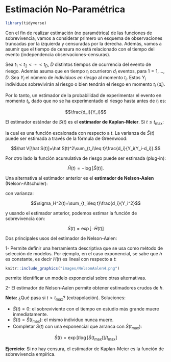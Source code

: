 # Estimación No-Paramétrica {#estNP}

```r
library(tidyverse)
```

Con el fin de realizar estimación (no paramétrica) de las funciones de sobrevivencia, vamos a considerar primero un esquema de observaciones truncadas por la izquierda y censuradas por la derecha. Además, vamos a asumir que el tiempo de censura no está relacionado con el tiempo del evento (independencia observaciones-censuras).

Sea $t_1<t_2<\cdots <t_D$, $D$ distintos tiempos de ocurrencia del evento de riesgo. Además asuma que en tiempo $t_i$ ocurrieron $d_i$ eventos, para $1=1,\ldots,D$. Sea $Y_i$ el número de *individuos en riesgo* al momento $t_i$. Estos $Y_i$ individuos sobrevivirán al riesgo o bien tendrán el riesgo en momento $t_i$ ($d_i$).

Por lo tanto, un estimador de la probabilidad de experimentar el evento en momento $t_i$, dado que no se ha experimentado el riesgo hasta antes de $t_i$ es:

$$\frac{d_i}{Y_i}$$

El estimador estándar de $S(t)$ es el **estimador de Kaplan-Meier**. Si $t\leq t_{\text{max}}$:

\begin{align*}
	\hat S(t)=
	\begin{cases}
	1 & \text{si $\quad t<t_1$}\\
	\prod_{t_i\leq t}\left[1-\frac{d_i}{Y_i}\right] & \text{si $\quad t_1\leq t$}.
	\end{cases}
\end{align*}

la cual es una función escalonada con respecto a $t$. La varianza de $\hat S(t)$ puede ser estimada a través de la fórmula de Greenwood:

$$\hat V[\hat S(t)]=\hat S(t)^2\sum_{t_i\leq t}\frac{d_i}{Y_i(Y_i-d_i)}.$$

Por otro lado la función acumulativa de riesgo puede ser estimada (plug-in):

$$\hat H(t)=-\log[\hat S(t)].$$

Una alternativa al estimador anterior es el **estimador de Nelson-Aalen** (Nelson-Altschuler):

\begin{align*}
	\hat H(t)=
	\begin{cases}
	0 & \text{si $\quad t<t_1$}\\
	\sum_{t_i\leq t}\frac{d_i}{Y_i}  & \text{si $\quad t_1\leq t$}.
	\end{cases}
\end{align*}

con varianza:

$$\sigma_H^2(t)=\sum_{t_i\leq t}\frac{d_i}{Y_i^2}$$

y usando el estimador anterior, podemos estimar la función de sobrevivencia con:
 
$$\hat S(t)=\exp[-\hat H(t)]$$

Dos principales usos del estimador de Nelson-Aalen:

1- Permite definir una herramienta descriptiva que se usa como método de selección de modelos. Por ejemplo, en el caso exponencial, se sabe que $h$ es constante, es decir $H(t)$ es lineal con respecto a $t$:

```r
knitr::include_graphics("images/NelsonAalenH.png")
```

permite identificar un modelo exponencial sobre otras alternativas.

2- El estimador de Nelson-Aalen permite obtener estimadores crudos de $h$.

**Nota:** ¿Qué pasa si $t>t_{\text{max}}$? (extrapolación). Soluciones:

- $\hat S(t)=0$: el sobreviviente con el tiempo en estudio más grande muere inmediatamente.
- $\hat S(t)=\hat S(t_{\text{max}})$: el mismo individuo nunca muere.
- Completar $\hat S(t)$ con una exponencial que arranca con $\hat S(t_{\text{max}})$:

$$\hat S(t)=\exp[t\log[\hat S(t_{\text{max}})]/t_{\text{max}}]$$

**Ejercicio**: Si no hay censura, el estimador de Kaplan-Meier es la función de sobrevivencia empírica.

<!-- ## Intervalos de confianza puntuales de $S(t)$ -->

<!-- Sea $\sigma_S(t)^2=\frac{\hat V[\hat S(t)]}{\hat S(t)^2}$. Si $t_0$ es un punto fijo de tiempo, definimos el intervalo de confianza lineal al $100\cdot (1-\alpha)$\% para $S(t_0)$ como:  -->

<!-- $$\hat S(t_0)\pm z_{1-\alpha/2}\sigma_S(t_0)\hat S(t_0)$$ -->

<!-- Con el fin de mejorar el intervalo de confianza anterior, se puede considerar un intervalo de confianza sobre el logaritmo de $H(t)$: -->

<!-- $$\log \hat H(t_0)\pm z_{1-\alpha/2}\cdot \sigma^*(t_0)$$ -->

<!-- donde $\sigma^*(t_0)$ lo tenemos que calcular o bien aproximar. Como $\text{Var}(\hat S(t))\approx \hat S(t)^2\sigma_S(t)^2$ entonces por el método delta (Ejercicio): -->

<!-- \begin{align*} -->
<!-- 	\text{Var}[\log H(t_0)]&=\text{Var}[\log(-\log S(t_0))]\\ -->
<!-- 	&\approx \frac{1}{[\log \hat S(t_0)]^2}\underbrace{\sum_{t_i\leq t}\frac{d_i}{Y_i(Y_i-d_i)}}_{\sigma_S(t_0)^2} -->
<!-- \end{align*} -->

<!-- entonces podemos aproximar el término $\sigma^*(t_0)$ y obtener: -->

<!-- $$\log \hat H(t_0)\pm z_{1-\alpha/2}\cdot \frac{1}{\log S(t_0)}\sigma_S(t_0)$$ -->
<!-- es un intervalo de confianza al $100(1-\alpha)$'% para $\log[-\log S(t_0)]$. Entonces: -->

<!-- $$\hat H(t_0)\exp\left[\pm\frac{z_{1-\alpha/2}\sigma_S(t_0)}{\log S(t_0)}\right]$$ -->

<!-- es un IC para $H(t_0)$ y $[\hat S(t_0)^{1/\theta},\hat S(t_0)^\theta]$ donde $\theta=\exp\left[\frac{z_{1-\alpha/2}\sigma_S(t_0)}{\log \hat S(t_0)}\right]$ es el IC al $100(1-\alpha)$\% para $S(t_0)$. -->

<!-- Otra posibilidad es utilizar la transformación $\text{arcsen}[\hat S(t_0)^{1/2}]$ -->

<!-- *Ventaja*: ambas posibilidades permiten que el IC de $S(t_0)$ no salga del intervalo $[0,1]$. -->

<!-- Por otro lado, para muestras pequeñas, el IC con la transformación arcsen es más conservador, seguido del IC con transformación log-log y de último el lineal (sin transformación). -->

<!-- *Nota*: los intervalos log-log y arcsen no son simétricos. -->

<!-- ## Bandas de confianza para $S(t)$ -->

<!-- Queremos encontrar dos funciones aleatorias $L(t)$ y $U(t)$ tal que: -->

<!-- $$P[L(t)\leq S(t)\leq U(t)\quad \forall t: t_L\leq t\leq t_U]=1-\alpha$$ -->
<!-- A $[L(t),U(t)]$ le llamamos banda de confianza al $100(1-\alpha)$\% para $S(t)$. -->

<!-- Nair(1984) define el concepto de **Bandas EP**, las cuales son proporcionales a los intervalos puntuales. Sean $t_L<t_U$ tal que $t_L\geq \text{tiempo más pequeño del evento observado}$ y $t_U\leq \text{tiempo más grande del evento observado}$. Si $n$ es el tamaño de muestra, defina: -->

<!-- $$a_L=\frac{n\sigma_S(t_L)^2}{1+n\sigma_S(t_L)^2},\qquad a_U=\frac{n\sigma_S(t_U)^2}{1+n\sigma_S(t_U)^2}$$ -->
<!-- y tomando $c_\alpha(a_L,a_U)$ de la tabla C.3 del Klein (también se puede obtener de R) entonces los tres tipos de Banda de confianza al $100(1-\alpha)$\% son: -->

<!-- - Lineal: $\hat S(t)\pm c_\alpha(a_L,a_U)\sigma_S(t)\hat S(t)$ -->
<!-- - Log-log; $(\hat S(t)^{1/\theta},\hat S(t)^\theta)$, donde $\theta=\exp\left[\frac{c_\alpha(a_L,a_U)\sigma_S(t)}{\log[\hat S(t)]}\right]$. -->
<!-- - Arcsen-raíz cuadrada: ver fórmula 4.4.4 del Klein. -->

<!-- Otro método para construir las bandas es el de Hall y Wellner (1980) (ver Klein). -->

<!-- *Notas*: -->

<!-- - Se pueden construir bandas de confianza para la tasa de riesgo acumulativo. -->
<!-- - Igual que en el caso de los intervalos puntuales, los intervalos log-log y arcsen se comportan mejor bajo muestras pequeñas. -->

<!-- ## Estimación del tiempo medio y mediano de sobrevivencia -->

<!-- Recuerden que el tiempo medio de sobrevivencia es: -->

<!-- $$\mu=\int_0^\infty S(t)dt$$ -->

<!-- Un estimador plug-in para este caso es: -->

<!-- $$\hat \mu=\int_0^\infty\hat S(t)dt$$ -->

<!-- con el principal inconveniente de que el estimador de Kaplan-Meier está definido hasta un valor de $t$ máximo, llámese $\tau$ (tiempo de sobrevivencia máximo condicionado con respecto a censuras): -->

<!-- $$\hat \mu_\tau=\int_0^\tau \hat S(t)dt$$ -->

<!-- Normalmente $\tau$ es el tiempo de muerte máximo o bien el tiempo máximo de censura asumiendo muerte del individuo (corrección de Efron). Para el estimador $\mu_\tau$, su varianza es: -->

<!-- $$\hat V[\hat \mu_\tau]=\sum_{i=1}^D\left[\int_{t_i}^\tau \hat S(t)dt\right]^2\frac{d_i}{Y_i(Y_i-d_i)}$$ -->
<!-- y un intervalo de confianza para $\mu$ al $100(1-\alpha)$\% es: -->

<!-- $$\hat \mu_\tau\pm z_{1-\alpha/2}\sqrt{\hat V[\hat \mu_\tau]}$$ -->
<!-- Por otro lado, también es posible estimar cuantiles de la distribución de $T$: -->

<!-- $$\text{cuantil-}p = x_p = \inf\{t:S(t)\leq 1-p\}$$ -->

<!-- el cual puede ser estimado con un estimador plug-in: -->

<!-- $$\hat x_p = \inf\{t:\hat S(t)\leq 1-p\}$$ -->

<!-- La varianza del estimador anterior se pueden estimar como: -->

<!-- $$\hat V(\hat x_p)=\frac{\hat V[\hat S(x_p)]}{\hat f(\hat x_p)^2}$$ -->
<!-- donde $\hat f(\hat x_p)$ es un estimador no-paramétrico de $f(\hat x_p)$ (densidad). Por ejemplo, cualquier estimador por kernel de $f$ es una opción válida. -->

<!-- **Aproximación de Brookmeyer y Crowley** -->

<!-- $$-z_{1-\alpha/2}\leq \frac{\hat S(t)-(1-p)}{\hat V^{1/2}[\hat S(t)]}\leq z_{1-\alpha/2}$$ -->
<!-- es un intervalo de confianza al $100(1-\alpha)$\% para $x_p$. Un IC para $x_p$ basado en la transformación log-log es: -->

<!-- $$-z_{1-\alpha/2}\leq \frac{\log(-\log \hat S(t))-\log(-\log(1-p))}{\frac{\hat V^{1/2}(\hat S(t))}{\hat S(t)\log \hat S(t)}}\leq z_{1-\alpha/2}$$ -->
<!-- *Nota*: caso más usual es $p=1/2$. -->

<!-- ## Estimadores para datos censurados por la derecha y truncados por la izquierda -->

<!-- Considere para cada individuo: -->

<!-- - $L_j$: edad aleatoria de ingreso del individuo $j$-ésimo. -->
<!-- - $T_j$: tiempo de ocurrencia del evento o censura para el individuo $j$-ésimo. -->

<!-- Sea $t_1<t_2<\cdots <t_D$ los tiempos distintos de ocurrencia de los eventos. Además, siguiendo la notación de las secciones anteriores: -->

<!-- - $d_i$: número de individuos que experimentan el evento o riesgo de interés en tiempo $t_i$ ($i=1,\ldots,D$) -->
<!-- - $Y_i$: individuos en riesgo al tiempo $t_i$. -->

<!-- Con el fin de considerar esquemas de censura/truncamiento más amplios, se tienen las siguientes dos definiciones para la población en riesgo: -->

<!-- - $Y_i$: número de individuos en el estudio en tiempo $0$ y que están en riesgo al momento $t_i$ (esquema sin truncamiento ) -->
<!-- - $Y_i$: número de individuos en riesgo al momento $t_i$ tales que (Truncamiento por la izquierda): -->

<!-- $$L_j<t_i \leq T_j$$ -->

<!-- Todos los estimadores de $S(t)$ vistos hasta ahora aplican, pero la interpretación debe hacerse con cuidado. Por ejemplo, el estimador de KM se debe interpretar como el estimador de la función de sobrevivencia en tiempo $t$, pero condicional en $L=\min_j\{L_j\}$: -->

<!-- $$P[X>t|X\geq L]=\frac{S(t)}{S(L)}$$ -->
<!-- Por lo tanto el estimador de KM sería: -->

<!-- $$\hat S_L(t)=\prod_{L\leq t_i \leq t}\left[1-\frac{d_i}{Y_i}\right]\qquad t\geq L$$ -->
<!-- es decir se estaía incluyendo solamente eventos o censuras que estén después de $a$, donde $a=L$. -->

<!-- *Nota*: las fórmulas de Nelson-Aalen y Greenwood también se pueden calcular en este contexto. -->

<!-- ## Estimadores para riesgos en competencia -->

<!-- Para modelos de riesgos de competencia, el supuesto de independencia entre tiempos de eventos y censuras no necesariamente se puede aplicar. En este caso, definimos tres formas distintas de resumir información: -->

<!-- **Estimador de Kaplan-Meier complementario** -->

<!-- Si existieran dos riesgos en competencia (A y B) se define el estimador: -->

<!-- $$\hat S_A(t)=KM(\text{ocurrencias de A como eventos, ocurrencias de B como censuras})$$ -->
<!-- La idea se generaliza muy fácilmente para el caso de más de dos riesgos. Inconveniente: estimador muy crudo para generar interpretaciones apropiadas. -->


<!-- **Función acumulada de incidencia** -->

<!-- Sea $t_1,\ldots,t_k$ los tiempos distintos en los cuales uno de los riesgos en competencia ocurre. En tiempo $t_i$ definimos lo siguiente: -->

<!-- - $Y_i$: número de sujetos en riesgo al momento $t_i$. -->
<!-- - $r_i$: número de sujetos que les ocurrió el evento de interés. -->
<!-- - $d_i$: número de sujetos que les ocurrió otro evento que no sea el de interés (sin incluir censuras). -->

<!-- La función acumulada de incidencia se define: -->

<!-- \begin{align*} -->
<!-- 	CI(t)=\begin{cases} -->
<!-- 	  0 & t\leq t_1\\ -->
<!-- 	  \sum_{t_i\leq t}\underbrace{\left[\prod_{j=1}^{i-1}\frac{1-(d_j+r_j)}{Y_j}\right]}_{\hat S(t_{i-})}\frac{r_i}{Y_i} & t_1\leq t -->
<!--   \end{cases} -->
<!-- \end{align*} -->

<!-- donde $\hat S(t_{i-})$ es el estimador KM evaluado justo antes de $t_i$.  -->

<!-- Interpretación de $CI(t)$: probabilidad de que el evento de interés ocurra antes de tiempo $t$ y antes de cualquier otro evento en competencia. La varianza de $CI(t)$ es: (fórmula 4.7.2-Klein) -->

<!-- $$V[CI(t)]=\sum_{t_i\leq t}\hat S(t_i)^2\left[(CI(t)-CI(t_i))^2\cdot \frac{r_i+d_i}{Y_i^2}+[1-2(CI(t)-CI(t_i))]\cdot \frac{r_i}{Y_i^2}\right]$$ -->
<!-- de lo anterior es posible construir un intervalo de confianza al $100(1-\alpha)$\% para la incidencia acumulada: -->

<!-- $$CI(t)\pm z_{1-\alpha/2}V[CI(t)]^{1/2}$$ -->

<!-- **Probabilidad condicional para un riesgo en competencia** -->

<!-- Si $CI_k(t)$ es la función acumulada de incidencia para el riesgo $k$-ésimo y $CI_{k^c}(t)$ es la función acumulada de incidencia para todos los riesgos excepto el $k$-ésimo. Entonces definimos la probabilidad condicional para el riesgo $k$-ésimo como: -->

<!-- $$CP_k(t)=\frac{CI_k(t)}{1-CI_{k^c}(t)}$$ -->
<!-- con varianza: -->

<!-- $$V[CP_k(t)]=\frac{\hat S(t_{-})^2}{[1-CI_{k^c}(t)]^4}\sum_{t_i\leq t}\frac{[1-CI_{k^c}(t_i)]^2r_i+CI_k(t_i)^2d_i}{Y_i^2}$$ -->

<!-- Interpretación de $CP_k(t)$: estima la probabilidad condicional de que el evento $k$ ocurre en tiempo $t$ si ninguna de las otras causas de riesgo han ocurrido antes de $t$. -->

<!-- ## Estimación de $S(t)$ para otros esquemas de censura -->

<!-- ### Censura por la izquierda -->

<!-- En este caso los individuos experimentan el evento antes del periodo de observación, o bien lo experimentan dentro del periodo de observacion.  -->

<!-- Solución: redefinir el tiempo al fijar para $\tau>0$ (grande): -->

<!-- $$\tilde t=\tau-t$$ -->
<!-- y transformar entonces la censura por la izquierda por censura por la derecha. Como estimadores se pueden utilizar KM o Nelson-Aalen con la particularidad de que: -->

<!-- $$P[\tau-X>t]=P[X<t-\tau]$$ -->

<!-- ### Censura doble -->

<!-- Para estimar $S(t)$ bajo este esquema, usaremos el *Proceso o algoritmo de Turnbull*: -->

<!-- Suponga una grilla de puntos en el tiempo: -->

<!-- $$0=t_0<t_1<t_2<\cdots<t_m$$ -->
<!-- y defina: -->

<!-- - $d_i$: número de eventos en tiempo $t_i$ ($d_i$ puede ser 0). -->
<!-- - $r_i$: número de individuos con censura por la derecha en tiempo $t_i$. -->
<!-- - $c_i$: número de individuos con censura por la izquierda en tiempo $t_i$. -->

<!-- **Algoritmo** -->

<!-- - Paso 0: Produzca un estimador inicial de $S(t)$ en cada $t_j$ llamado $S_0(t_j)$. Turnbull (1974): tome $S_0(t)=KM(t)$ ignorando la censura por la izquierda. -->
<!-- - Paso $k+1$: -->
<!--    - Con $S_k(\cdot)$ calcule, para $j\leq i$: -->
<!-- $$p_{ij}=P[t_{j-1}<X\leq t_i|X\leq t_i]=\frac{S_k(t_{j-1})-S_k(t_j)}{1-S_k(t_i)}$$ -->
<!--    - Estime el número de eventos en tiempo $t_i$ como: -->
<!-- $$\hat d_i=d_i+\sum_{i=j}^m c_ip_{ij}$$ -->
<!--    - Calcule el estimador KM con datos censurados por la derecha usando $\hat d_i$ como eventos y $r_i$ como censuras. -->

<!-- - Si $S_{k+1}(t)$ es cercano a $S_k(t)$ para todo $t_i$ entonces el proceso termina. -->

<!-- ### Censura por intervalo -->

<!-- Para este esquema cada individuo tiene un intervalo $(L_i,R_i]$ en donde el evento ocurre, pero el tiempo exacto es desconocido ($i=1,\ldots,n$) -->

<!-- Para estimar la función de sobrevivencia, se utiliza una modificación del algoritmo de Turnbull. Considere una grilla de tiempos $0=\tau_0<\tau_1<\cdots<\tau_m$ que incluyen a $L_i,R_i$ para todo $i=1,\ldots,n$.  -->

<!-- Para la observación $i$-ésima, defina: -->

<!-- \begin{align*} -->
<!-- \alpha_{ij}= -->
<!-- 	\begin{cases} -->
<!-- 		1 & \text{si } (\tau_{j-1},\tau_j]\subseteq (L_i,R_i] \\ -->
<!-- 		0 & \text{otro caso} -->
<!-- 	\end{cases} -->
<!-- \end{align*} -->

<!-- y dado un estimador inicial de $S(\tau_j)$: -->

<!-- - Paso 1: Calcule la probabilidad de que el evento ocurre en tiempo $\tau_j$: -->

<!-- $$p_j=S(\tau_{j-1})-S(\tau_j) \qquad j=1,\ldots,m$$ -->

<!-- - Paso 2: Estime el número de eventos al tiempo $\tau_i$: -->

<!-- $$d_i=\sum_{i=1}^n \frac{\alpha_{ij}p_j}{\sum_k \alpha_{ik}p_k}$$ -->

<!-- - Paso 3: Calcule una estimación de los sujetos en riesgo al tiempo $\tau_i$: -->

<!-- $$Y_i=\sum_{k=i}^m d_k$$ -->

<!-- - Paso 4: Calcule el estimador KM con los datos en los pasos 3 y 4 hasta que haya convergencia de $S$ uniformemente en $\tau_i$. -->


<!-- ## Laboratorio -->

<!-- ### Ajustes básicos -->

<!-- Paquete base de análisis de sobrevivencia: *survival*. Junto con el paquete KMsurv que contiene los datos del libro de Klein y M. -->
<!-- ```{r} -->
<!-- library(survival) -->
<!-- library(KMsurv) -->
<!-- library(survMisc) -->
<!-- library(tidyverse) -->
<!-- ``` -->

<!-- Para ilustrar el cálculo de los estimadores no paramétricos de sobrevivencia con el paquete survival, trabajamos con la base de la sección 1.2 del Klein: Estudio clínico de la droga 6-MP vs un placebo en 42 niños con leucemia aguda. Todos los pacientes presentaban una remisión en el cańcer a nivel de la médula ósea, gracias a un tratamiento con prednisona. A los pacientes se agruparon en pares y se les administró 6-MP o el placebo y se monitoreó hasta que la leucemia regresaba o hasta el fin del estudio (meses). A continuación un vistazo de los datos: -->
<!-- ```{r} -->
<!-- data("drug6mp") -->
<!-- head(drug6mp) -->
<!-- ``` -->

<!-- Para una explicación de las variables ver la ayuda de drug6mp o bien la tabla 1.1 en el Klein. Noten que la última columna corresponde al indicador del evento (recaída de los pacientes) para el grupo que se le administró el tratamiento (6-MP). -->

<!-- Como un primer ejercicio, se calcula el estimador de Kaplan-Meier para el grupo tratamiento (6_MP). Para eso primero calculamos el objeto Surv que contiene los tiempos de ocurrencia junto con las censuras: -->
<!-- ```{r} -->
<!-- surv_6MP <- Surv(time = drug6mp$t2,event = drug6mp$relapse) -->
<!-- surv_6MP -->
<!-- ``` -->
<!-- y después calculamos el estimador de Kaplan-Meier: -->
<!-- ```{r} -->
<!-- KM_6MP <- survfit(surv_6MP~1) -->
<!-- summary(KM_6MP) -->
<!-- ``` -->

<!-- Comparen esta tabla con Tabla 4.1A del Klein. La quinta columna con el error estándar corresponde a $\sigma_S(t)$. Un gráfico de $\hat S(t)$ es: -->
<!-- ```{r} -->
<!-- plot(KM_6MP) -->
<!-- ``` -->

<!-- Por default, los intervalos de confianza se calculan sobre el logaritmo de $S(t)$. Para calcular los intervalos con la transformación log-log al 95% de confianza: -->

<!-- ```{r} -->
<!-- KM_6MP_loglog <- survfit(surv_6MP~1,conf.type='log-log',) -->
<!-- summary(KM_6MP_loglog) -->
<!-- ``` -->

<!-- Asimismo se puede calcular bandas de confianza a través del paquete km.ci: -->
<!-- ```{r} -->
<!-- library(km.ci) -->
<!-- bandasEP_KM_6MP <- km.ci(KM_6MP,conf.level = 0.95,tl = NA,tu = NA, -->
<!--                          method = 'epband') -->
<!-- bandasHall_KM_6MP <- km.ci(KM_6MP,conf.level = 0.95,tl = NA,tu = NA, -->
<!--                          method = 'hall-wellner') -->

<!-- plot(bandasEP_KM_6MP,lty = 2,lwd=2) -->
<!-- lines(bandasHall_KM_6MP,lty = 3,lwd=2) -->
<!-- lines(KM_6MP_loglog,lty=1,lwd=2) -->
<!-- lines(KM_6MP_loglog,lty=4,lwd=2,conf.int = T) -->
<!-- linetype<-c(1, 2, 3, 4) -->
<!-- legend(0, .4, c("Kaplan-Meier", "EP","Hall-Wellner", "Pointwise"), -->
<!--        lty=(linetype)) -->
<!-- ``` -->

<!-- y también pueden utilizar la función ci del paquete survMisc. -->

<!-- También se puede estimar $S(t)$ a través del estimador de Nelson-Aalen: -->
<!-- ```{r} -->
<!-- NA_6MP <- survfit(coxph(surv_6MP~1), type="aalen") -->
<!-- summary(NA_6MP) -->
<!-- ``` -->

<!-- o bien se puede calcular el riesgo acumulado $H$ y su varianza a través de la función sf de survMisc: -->
<!-- ```{r} -->
<!-- t_6MP <- ten(surv_6MP) -->
<!-- H_6MP <- sf(x = t_6MP$e,n = t_6MP$n,what = 'H') -->
<!-- Hv_6MP <- sf(x = t_6MP$e,n = t_6MP$n,what = 'Hv') -->
<!-- Tabla4_2 <- data.frame(tiempo=t_6MP$t,d=t_6MP$e,H_6MP,Hv_6MP) -->
<!-- Tabla4_2 <- Tabla4_2 %>% filter(d>0) %>% mutate(ErrorS=sqrt(Hv_6MP)) -->
<!-- round(Tabla4_2,4) -->
<!-- ``` -->

<!-- Comparen este resultado con la Tabla 4.2 del Klein. -->

<!-- Otro aspecto a calcular es el tiempo medio de sobrevivencia de este grupo de pacientes. Para ello usamos la función _print_ del paquete _survival_: -->
<!-- ```{r} -->
<!-- print(KM_6MP,print.rmean = T) -->
<!-- ``` -->

<!-- y al igual que en el Klein obtenemos un valor estimado de 23.29 días usando corrección de Efron, y un error estándar de 2.83 días. La mediana del tiempo de sobrevivencia usando la transformación log-log se puede obtener también con: -->

<!-- ```{r} -->
<!-- quantile(KM_6MP_loglog,probs = c(0.5,0.15)) -->
<!-- ``` -->

<!-- en donde también calculamos el cuantil 0.15 de la misma distribución junto con sus intervalos de confianza usando la definición de Klein. Note que para el caso de la mediana, la intersección con el límite superior del intervalo de confianza es nula, por eso nos da un NA. -->

<!-- Para ilustrar el esquema de truncamiento por la izquierda y censura por la derecha, usaremos los datos de la sección 1.16 del Klein, en donde se tiene la edad de muerte (en meses) o su salida de 462 ancianos en un centro de retiro en California y además la edad cuando entraron al mismo centro. Los datos deben ser truncados para medir la mortalidad dentro del centro de retiro, y no debido a otras causas. Un vistazo de los datos es el siguiente: -->

<!-- ```{r} -->
<!-- data("channing") -->
<!-- head(channing) -->
<!-- ``` -->

<!-- Note que la variable _ageentry_ es la edad de entrada en meses a la casa de retiro y _age_ es la edad de muerte o censura por la derecha. De nuevo el truncamiento por la izquierda es la mejor opción cuando se tiene un subconjunto de edades más limitado como el que se tiene en esta muestra. Los estimadores de Kaplan-Meier condicionados en 68 y 80 años para hombres y mujeres se ilustra a continuación (transformando los datos a datos anuales): -->

<!-- ```{r} -->
<!-- channing_Years <- channing %>% mutate(ageentry=ageentry/12,age=age/12) -->
<!-- attach(channing_Years) -->
<!-- KM_Chan_68 <- survfit(Surv(time = ageentry,time2 = age,event = death, -->
<!--                            type = 'counting')~gender,start.time=68, -->
<!--                       data=channing_Years) -->

<!-- plot(KM_Chan_68,conf.int = F,col = c(1,2)) -->

<!-- KM_Chan_80 <- survfit(Surv(time = ageentry,time2 = age,event = death, -->
<!--                            type = 'counting')~gender,start.time=80, -->
<!--                       data=channing_Years) -->

<!-- lines(KM_Chan_80,conf.int = F,col = c(3,4)) -->
<!-- legend(90, 1, c("Male-68", "Female-68","Male-80", "Female-80"), col=1:4,lty=1) -->
<!-- ``` -->

<!-- ### Riesgos en competencia -->

<!-- 1384 Pacientes con gammapatía monoclonal de significado incierto (MGUS) a los cuales se les hace un seguimiento hasta la aparición de neoplasia de células plasmáticas (PCM) o la muerte (en meses). Por ejemplo, el estimador KM de la sobrevivencia (riesgo de muerte) de los pacientes clasificado por sexo es: -->

<!-- ```{r} -->
<!-- mfit1 <- survfit(Surv(futime, death) ~ sex, data=mgus2) -->
<!-- plot(mfit1, col=c(1,2), xscale=12, mark.time=FALSE, lwd=2, -->
<!--      xlab="Years post diagnosis", ylab="Survival") -->
<!-- legend("topright", c("female", "male"), col=1:2, lwd=2, bty='n') -->
<!-- ``` -->

<!-- Considere dos riesgos en competencia: PCM y muerte no relacionada a PCM.  -->

<!-- ```{r} -->
<!-- mgus3 <- mgus2 %>% mutate(etime=ifelse(pstat==0, futime,ptime), -->
<!--                           event = ifelse(pstat==0, 2*death, 1)) -->
<!-- mgus3$event <- factor(mgus3$event, 0:2, labels=c("censor", "pcm", "death")) -->

<!-- table(mgus3$event) -->
<!-- ``` -->

<!-- con el cálculo correspondiente de la incidencia cumulada: -->
<!-- ```{r} -->
<!-- mfit2 <- survfit(Surv(etime, event) ~ sex, data=mgus3) -->
<!-- print(mfit2, rmean=240, scale=12) -->
<!-- ``` -->
<!-- ```{r} -->
<!-- plot(mfit2, col=c(1,2,1,2), lty=c(2,2,1,1), -->
<!-- mark.time=FALSE, lwd=2, xscale=12, -->
<!-- xlab="Years post diagnosis", ylab="Probability in State") -->
<!-- legend(240, .6, c("death:female", "death:male", "pcm:female", "pcm:male"), -->
<!-- col=c(1,2,1,2), lty=c(1,1,2,2), lwd=2, bty='n') -->
<!-- ``` -->

<!-- ### Otros esquemas de muestreo -->

<!-- En esta segunda clase, se calculará empíricamente la función de sobrevivencia bajo tres distintos esquemas de muestreo. -->

<!-- #### Censura doble (Censura por derecha y por izquierda) -->

<!-- Vamos a replicar aproximadamente el ejemplo 5.1 del Klein. A continuación la carga de datos: -->
<!-- ```{r} -->
<!-- library(survival) -->
<!-- library(KMsurv) -->
<!-- library(survMisc) -->

<!-- edades <- 10:18 -->
<!-- eventos <- c(4,12,19,24,20,13,3,1,4) -->
<!-- censuras_izq <- c(0,0,0,1,2,3,2,3,1) -->
<!-- censuras_der <- c(0,0,2,15,24,18,14,6,0) -->

<!-- tabla_5_1 <- data.frame(edades,censuras_izq,eventos,censuras_der) -->
<!-- tabla_5_1 -->
<!-- ``` -->

<!-- comparen esta tabla con la Tabla 5.1 del Klein. El ajuste de este tipo de datos se hace con el paquete *survival* con el algoritmo de Turnbull ajustado a través de EM (Método de Esperanza-Maximización). Antes, hay que convertir los datos a intervalos individualizados según el tipo de censura: -->

<!-- ```{r} -->
<!-- censuras_izq_v <- NULL -->
<!-- for(i in 1:dim(tabla_5_1)[1]){ -->
<!--   if(tabla_5_1[i,2]>0){ -->
<!--     censuras_izq_v <- rbind(censuras_izq_v,matrix(rep(c(-Inf,tabla_5_1[i,1]), -->
<!--                                                       each=tabla_5_1[i,2]), -->
<!--                                                   nrow = tabla_5_1[i,2])) -->
<!--     } -->
<!-- } -->

<!-- eventos_v <- NULL -->
<!-- for(i in 1:dim(tabla_5_1)[1]){ -->
<!--   if(tabla_5_1[i,3]>0){ -->
<!--     eventos_v <- rbind(eventos_v,matrix(rep(c(tabla_5_1[i,1],tabla_5_1[i,1]), -->
<!--                                             each=tabla_5_1[i,3]), -->
<!--                                         nrow = tabla_5_1[i,3])) -->
<!--     } -->
<!-- } -->

<!-- censuras_der_v <- NULL -->
<!-- for(i in 1:dim(tabla_5_1)[1]){ -->
<!--   if(tabla_5_1[i,4]>0){ -->
<!--     censuras_der_v <- rbind(censuras_der_v,matrix(rep(c(tabla_5_1[i,1],Inf), -->
<!--                                                       each=tabla_5_1[i,4]), -->
<!--                                                   nrow = tabla_5_1[i,4])) -->
<!--     } -->
<!-- } -->

<!-- datos_5_1 <- rbind(censuras_der_v,censuras_izq_v,eventos_v) -->
<!-- head(datos_5_1) -->
<!-- tail(datos_5_1) -->
<!-- ``` -->

<!-- y ya con los datos convertidos se puede estimar la función de sobrevivencia: -->

<!-- ```{r} -->
<!-- surv_obj_5_1 <- Surv(time = datos_5_1[,1],time2 = datos_5_1[,2], -->
<!--                      type = 'interval2') -->

<!-- S_5_1 <- survfit(surv_obj_5_1~1) -->
<!-- summary(S_5_1) -->
<!-- plot(S_5_1) -->
<!-- ``` -->


<!-- #### Censura por intervalo -->

<!-- En el caso de censura por intervalo, se ilustrará el algoritmo de Turnbull-EM con los datos del ejemplo 5.2. Estos datos consisten en  -->
<!-- la comparación de dos tratamientos de cáncer de mama a nivel de 95 mujeres (Variable *treat*: 1-Radioterapia, 2-Radioterapia+quimioterapia). Durante visitas periodicas, los médicos midieron el deterioro cosmético en el seno de cada mujer bajo los dos tratamientos. Lo único que se guarda en cada caso en el periodo de tiempo en donde el deterioro fue severo o moderado entre dos visitas sucesivas. El tiempo se mide en meses.  -->
<!-- ```{r} -->
<!-- data("bcdeter") -->
<!-- head(bcdeter) -->
<!-- ``` -->

<!-- La estimación de la función de sobrevivencia para el riesgo de deterioro se estima por tipo de tratamiento: -->
<!-- ```{r} -->
<!-- surv_obj_5_2 <- Surv(time = bcdeter$lower,time2 = bcdeter$upper, -->
<!--                      type = 'interval2') -->
<!-- S_5_2 <- survfit(surv_obj_5_2~treat,data = bcdeter) -->
<!-- summary(S_5_2) -->
<!-- ``` -->
<!--  y gráficamente: -->

<!-- ```{r} -->
<!-- plot(S_5_2,col = c(1,2)) -->
<!-- legend(0,0.4,legend = c('T-1','T-2'),col=c(1,2),lty=1) -->
<!-- ``` -->

<!-- #### Estimación de $S(x)$ con un tabla de vida de un cohorte . -->

<!-- A manera de resumen (les recomiendo que estudien esta sección por su propia cuenta, ya que no presenta diferencias sustanciales con respecto al resto del curso), estos son los principales indicadores que se calculan en una tabla de vida de forma no-paramétrica: -->

<!-- - Cohorte: grupo de individuos con un origen en común en cuanto al tiempo en el cual un evento es calculado (por ejemplo, la misma edad al momento de inicial el estudio) -->
<!-- - Se considera intervalos disjuntos $I_j=(a_{j-1},a_j]$, $j=1,\ldots,k+1$ con $a_0=0$ y $a_{k+1}=\infty$, en donde cada individuo del cohorte tendrá el evento de interés. -->
<!-- - Sea $Y_j'$: número de individuos que no han experimentado el evento en el $j$-ésimo intervalo. -->
<!-- - $W_j$: número de individuos del cohorte que no presentan el evento en el intervalo $j$-ésimo (censuras). -->
<!-- - $d_j$: número de individuos del cohorte que presentan el evento en el intervalo $j$-ésimo (eventos). -->
<!-- - La población en riesgo del intervalo $j$-ésimo se estima asumiendo una distribución uniforme de las censuras: -->
<!-- \begin{align*} -->
<!-- Y_j=Y_j'-W_j/2 -->
<!-- \end{align*} -->
<!-- - La función de sobrevivencia estimada es análoga al estimador de Kaplan-Meier: -->
<!-- \begin{align*} -->
<!-- \hat S(a_j)=\prod_{i=1}^j\left(1-d_i/Y_i\right) -->
<!-- \end{align*} -->
<!-- - La densidad estimada en el punto medio del intervalo $j$-ésimo ($a_{mj}=(a_j+a_{j-1})/2$) es: -->
<!-- \begin{align*} -->
<!-- \hat f(a_{mj})=\frac{\hat S(a_{j-1})-\hat S(a_j)}{a_{j-1}-a_j} -->
<!-- \end{align*} -->
<!-- - La tasa de riesgo estimada en el punto medio del intervalo $j$-ésimo: -->
<!-- \begin{align*} -->
<!-- \hat h(a_{mj})&=\frac{\hat f(a_{mj})}{\hat S(a_{mj})}\\ -->
<!-- &=\frac{2\hat f(a_{mj})}{\hat S(a_{j})+\hat S(a_{j-1})} -->
<!-- \end{align*} -->
<!-- usando interpolación lineal para calcular $\hat S(a_{mj})$. -->
<!-- - Las probabilidad condicionales de sobrevivencia en el $j$-ésimo intervalo es: -->
<!-- \begin{align*} -->
<!-- \hat p_j=1-\hat q_j=1-d_j/Y_j -->
<!-- \end{align*} -->
<!-- donde $\hat q_j$ es la probabilidad condicional de ocurrencia del evento en el mismo intervalo. -->

<!-- Vamos a replicar el ejemplo 5.4 en donde se tiene datos de 927 recién nacidos cuyas madres los alimentaron con lactancia materna. La duración de lactancia materna se midió en semanas, y el evento de interés es la interrupción de la lactancia materna. En cada intervalo también hubo salidas del estudio. -->

<!-- Extraemos los datos y hacemos el cálculo de la tabla de sobreviencia del cohorte: -->

<!-- ```{r} -->
<!-- data("bfeed") -->
<!-- library(tidyverse) -->
<!-- head(bfeed) -->
<!-- ninit <- dim(bfeed)[1] -->
<!-- tis <- c(0,2,3,5,7,11,17,25,37,53,NA) -->
<!-- tis_2 <- c(0,2,3,5,7,11,17,25,37,53,Inf) -->
<!-- pretablas <- bfeed %>% dplyr::select(duration,delta) %>% -->
<!--   mutate(intervalo=cut(duration,breaks = tis_2))%>% -->
<!--   group_by(delta,intervalo)%>% -->
<!--   summarise(conteo=n()) -->

<!-- tabla_resumen <- data.frame(intervalos=unique(pretablas$intervalo), -->
<!--                             eventos=pretablas$conteo[pretablas$delta==1], -->
<!--                             censuras=c(pretablas$conteo[pretablas$delta==0], -->
<!--                                        rep(0,3))) -->

<!-- tabla_resumen$Yprima <- 0 -->
<!-- tabla_resumen$Yprima[1] <-ninit -->
<!-- for(i in 2:dim(tabla_resumen)[1]){ -->
<!--   tabla_resumen$Yprima[i] <-tabla_resumen$Yprima[i-1]-tabla_resumen$eventos[i]- -->
<!--     tabla_resumen$censuras[i] -->
<!-- } -->
<!-- ``` -->

<!-- La tabla resultante y el cálculo de la función de sobrevivencia: -->
<!-- ```{r} -->
<!-- show(tabla_resumen) -->
<!-- tabla_vida <- lifetab(tis,ninit, -->
<!--                       nlost = tabla_resumen$censuras, -->
<!--                       nevent = tabla_resumen$eventos) -->
<!-- show(tabla_vida) -->
<!-- ``` -->

<!-- Las columnas de desviaciones estándar de las función de sobrevivencia, tasa de riesgo y función de densidad se calculan según las fórmulas 5.4.5, 5.4.6 y 5.4.7 del Klein. -->


